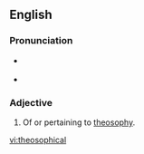 ==English==

===Pronunciation===
* {{a|UK}} {{IPA|/ˌθiː.əˈsɒf.ɪk.əl/}}
* {{a|US}} {{IPA|/ˌθi.əˈsɑ.fɪk.əl/}}

===Adjective===
{{en-adj}}

# Of or pertaining to [[theosophy]].

[[vi:theosophical]]